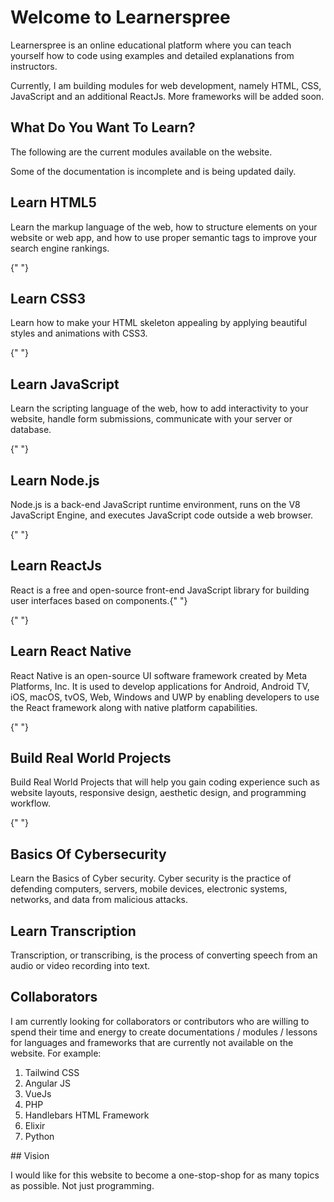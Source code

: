 
# Welcome to Learnerspree

Learnerspree is an online educational platform where you can teach yourself how to code using examples and detailed explanations from instructors.

Currently, I am building modules for web development, namely HTML, CSS, JavaScript and an additional ReactJs. More frameworks will be added soon.

## What Do You Want To Learn?

The following are the current modules available on the website.

<Callout type="warning">
  Some of the documentation is incomplete and is being updated daily.
</Callout>

<div className="grid grid-cols-1 md:grid-cols-2 gap-8 mt-8">
  <Link
    href="/web-development/html/html"
    className="border border-[#222222] rounded-lg p-4 hover:opacity-75 hover:scale-105 transition-all duration-150"
  >
    <h2 className="font-bold mb-2 text-2xl">Learn HTML5</h2>
    <p className="opacity-75 text-sm" style={{ lineHeight: 1.8 }}>
      Learn the markup language of the web, how to structure elements on your
      website or web app, and how to use proper semantic tags to improve your
      search engine rankings.
    </p>
  </Link>

{" "}
<Link
  href="/web-development/css/css"
  className="border border-[#222222] rounded-lg p-4 hover:opacity-75 hover:scale-105 transition-all duration-150"
>
  <h2 className="font-bold mb-2 text-2xl">Learn CSS3</h2>
  <p className="opacity-75 text-sm" style={{ lineHeight: 1.8 }}>
    Learn how to make your HTML skeleton appealing by applying beautiful styles
    and animations with CSS3.
  </p>
</Link>

{" "}
<Link
  href="/web-development/javascript/javascript"
  className="border border-[#222222] rounded-lg p-4 hover:opacity-75 hover:scale-105 transition-all duration-150"
>
  <h2 className="font-bold mb-2 text-2xl">Learn JavaScript</h2>
  <p className="opacity-75 text-sm" style={{ lineHeight: 1.8 }}>
    Learn the scripting language of the web, how to add interactivity to your
    website, handle form submissions, communicate with your server or database.
  </p>
</Link>

{" "}
<Link
  href="/web-development/nodejs/nodejs"
  className="border border-[#222222] rounded-lg p-4 hover:opacity-75 hover:scale-105 transition-all duration-150"
>
  <h2 className="font-bold mb-2 text-2xl">Learn Node.js</h2>
  <p className="opacity-75 text-sm" style={{ lineHeight: 1.8 }}>
    Node.js is a back-end JavaScript runtime environment, runs on the V8
    JavaScript Engine, and executes JavaScript code outside a web browser.
  </p>
</Link>

{" "}
<Link
  href="/web-development/react/react"
  className="border border-[#222222] rounded-lg p-4 hover:opacity-75 hover:scale-105 transition-all duration-150"
>
  <h2 className="font-bold mb-2 text-2xl">Learn ReactJs</h2>
  <p className="opacity-75 text-sm" style={{ lineHeight: 1.8 }}>
    React is a free and open-source front-end JavaScript library for building
    user interfaces based on components.{" "}
  </p>
</Link>

{" "}
<Link
  href="/react-native/react-native"
  className="border border-[#222222] rounded-lg p-4 hover:opacity-75 hover:scale-105 transition-all duration-150"
>
  <h2 className="font-bold mb-2 text-2xl">Learn React Native</h2>
  <p className="opacity-75 text-sm" style={{ lineHeight: 1.8 }}>
    React Native is an open-source UI software framework created by Meta
    Platforms, Inc. It is used to develop applications for Android, Android TV,
    iOS, macOS, tvOS, Web, Windows and UWP by enabling developers to use the
    React framework along with native platform capabilities.
  </p>
</Link>

{" "}
<Link
  href="/projects/projects"
  className="border border-[#222222] rounded-lg p-4 hover:opacity-75 hover:scale-105 transition-all duration-150"
>
  <h2 className="font-bold mb-2 text-2xl">Build Real World Projects</h2>
  <p className="opacity-75 text-sm" style={{ lineHeight: 1.8 }}>
    Build Real World Projects that will help you gain coding experience such as
    website layouts, responsive design, aesthetic design, and programming
    workflow.
  </p>
</Link>

{" "}
<Link
  href="/cybersecurity/introduction-to-cybersecurity/overview"
  className="border border-[#222222] rounded-lg p-4 hover:opacity-75 hover:scale-105 transition-all duration-150"
>
  <h2 className="font-bold mb-2 text-2xl">Basics Of Cybersecurity</h2>
  <p className="opacity-75 text-sm" style={{ lineHeight: 1.8 }}>
    Learn the Basics of Cyber security. Cyber security is the practice of
    defending computers, servers, mobile devices, electronic systems, networks,
    and data from malicious attacks.
  </p>
</Link>

  <Link
    href="/transcription/transcription"
    className="border border-[#222222] rounded-lg p-4 hover:opacity-75 hover:scale-105 transition-all duration-150"
  >
    <h2 className="font-bold mb-2 text-2xl">Learn Transcription</h2>
    <p className="opacity-75 text-sm" style={{ lineHeight: 1.8 }}>
      Transcription, or transcribing, is the process of converting speech from
      an audio or video recording into text.
    </p>
  </Link>
</div>

## Collaborators

I am currently looking for collaborators or contributors who are willing to spend their time and energy to create documentations / modules / lessons for languages and frameworks that are currently not available on the website. For example:

1. Tailwind CSS
2. Angular JS
3. VueJs
4. PHP
5. Handlebars HTML Framework
6. Elixir
7. Python

<Callout type="info">
## Vision

I would like for this website to become a one-stop-shop for as many topics as possible. Not just programming.

</Callout>
